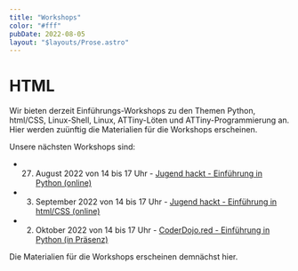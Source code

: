 ```yaml
---
title: "Workshops"
color: "#fff"
pubDate: 2022-08-05
layout: "$layouts/Prose.astro"
---
```


# HTML

Wir bieten derzeit Einführungs-Workshops zu den Themen Python, html/CSS, Linux-Shell, Linux, ATTiny-Löten und ATTiny-Programmierung an. Hier werden zuünftig die Materialien für die Workshops erscheinen.

Unsere nächsten Workshops sind:

- 27. August 2022 von 14 bis 17 Uhr - [Jugend hackt - Einführung in Python (online)](https://coderdojo.red/posts/news/2022-08-27/)

- 3. September 2022 von 14 bis 17 Uhr - [Jugend hackt - Einführung in html/CSS (online)](https://coderdojo.red/posts/news/2022-09-03/)

- 2. Oktober 2022 von 14 bis 17 Uhr - [CoderDojo.red - Einführung in Python (in Präsenz)](https://coderdojo.red/posts/news/2022-10-02/)

Die Materialien für die Workshops erscheinen demnächst hier.
